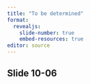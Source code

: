 ```yaml
---
title: "To be determined"
format: 
  revealjs:
    slide-number: true
    embed-resources: true
editor: source
---
```


## Slide 10-06

::: notes

:::

